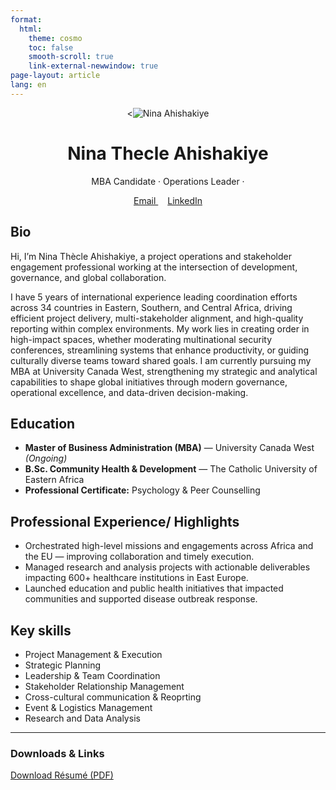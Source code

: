 ```yaml
---
format:
  html:
    theme: cosmo
    toc: false
    smooth-scroll: true
    link-external-newwindow: true
page-layout: article
lang: en
---
```


<link rel="stylesheet" href="https://cdn.jsdelivr.net/npm/bootstrap-icons@1.10.5/font/bootstrap-icons.css">
 
<div style="text-align: center;">
  <<img src="assets/nina-profile-square.jpg" alt="Nina Ahishakiye" class="hero-photo" />

</div>
 
<h1 class="hero-name" style="text-align: center;">Nina Thecle Ahishakiye</h1>
<p class="hero-role" style="text-align: center;">MBA Candidate · Operations Leader · </p>
 
<div style="text-align: center; margin-bottom: 10px;">
  <a href="mailto:thecleahishakiye@gmail.com" style="margin-right: 15px;">
    <i class="bi bi-envelope-at"></i> Email
  </a>
  <a href="https://www.linkedin.com/in/nina-thecle/" target="_blank">
    <i class="bi bi-linkedin"></i> LinkedIn
  </a>
</div>

## Bio

Hi, I’m Nina Thècle Ahishakiye, a project operations and stakeholder engagement professional working at the intersection of development, governance, and global collaboration.

I have 5 years of international experience leading coordination efforts across 34 countries in Eastern, Southern, and Central Africa, driving efficient project delivery, multi-stakeholder alignment, and high-quality reporting within complex environments.
My work lies in creating order in high-impact spaces,  whether moderating multinational security conferences, streamlining systems that enhance productivity, or guiding culturally diverse teams toward shared goals.
I am currently pursuing my MBA at University Canada West, strengthening my strategic and analytical capabilities to shape global initiatives through modern governance, operational excellence, and data-driven decision-making.

## Education


- **Master of Business Administration (MBA)** — University Canada West *(Ongoing)*  
- **B.Sc. Community Health & Development** — The Catholic University of Eastern Africa  
- **Professional Certificate:** Psychology & Peer Counselling


## Professional Experience/ Highlights
- Orchestrated high-level missions and engagements across Africa and the EU — improving collaboration and timely execution.
- Managed research and analysis projects with actionable deliverables impacting 600+ healthcare institutions in East Europe.
- Launched education and public health initiatives that impacted communities and supported disease outbreak response.

## Key skills

- Project Management & Execution
- Strategic Planning  
- Leadership & Team Coordination 
- Stakeholder Relationship Management  
-  Cross-cultural communication & Reoprting  
- Event & Logistics Management
- Research and Data Analysis


---

### Downloads & Links

<a class="btn btn-success btn-pill" href="assets/Nina_Ahishakiye_Resume.pdf" target="_blank"><span class="bi bi-file-earmark-arrow-down"></span> Download Résumé (PDF)</a>
